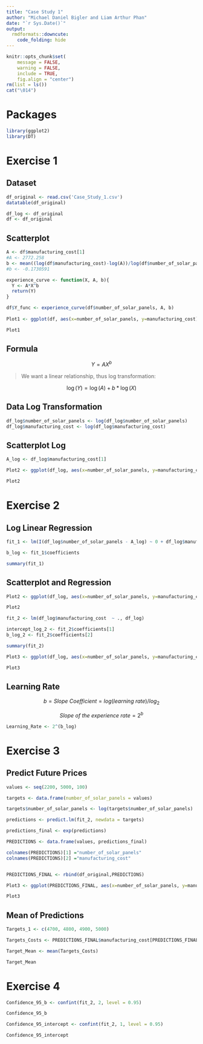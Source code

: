 ```yaml
---
title: "Case Study 1"
author: "Michael Daniel Bigler and Liam Arthur Phan"
date: "`r Sys.Date()`"
output:
  rmdformats::downcute:
    code_folding: hide
---
```


```r

knitr::opts_chunk$set(
	message = FALSE,
	warning = FALSE,
	include = TRUE,
	fig.align = "center")
rm(list = ls())
cat("\014")

```

# Packages

```r

library(ggplot2)
library(DT)

```

# Exercise 1

## Dataset

```r

df_original <- read.csv('Case_Study_1.csv')
datatable(df_original)

df_log <- df_original
df <- df_original

```

## Scatterplot

```r

A <- df$manufacturing_cost[1]
#A <- 2772.258
b <- mean((log(df$manufacturing_cost)-log(A))/log(df$number_of_solar_panels))
#b <- -0.1730591

experience_curve <- function(X, A, b){
  Y <- A*X^b
  return(Y)
}

df$Y_func <- experience_curve(df$number_of_solar_panels, A, b)
  
Plot1 <- ggplot(df, aes(x=number_of_solar_panels, y=manufacturing_cost)) + geom_point(color="#32A287") + theme_minimal() + labs(title = "Experience Curve",subtitle = "Scatterplot", x="Solar Pannels", y="Manufacturing Cost", caption = "Case Study 1") + geom_line(aes(y=Y_func), colour="#F0C987", size=1)

Plot1

```

## Formula

$$
Y = AX^b
$$

> We want a linear relationship, thus log transformation:

$$
\log(Y) = \log(A) + b*\log(X)
$$

## Data Log Transformation

```r

df_log$number_of_solar_panels <- log(df_log$number_of_solar_panels)
df_log$manufacturing_cost <- log(df_log$manufacturing_cost)

```

## Scatterplot Log

```r

A_log <- df_log$manufacturing_cost[1]

Plot2 <- ggplot(df_log, aes(x=number_of_solar_panels, y=manufacturing_cost)) + geom_point(color="#32A287") + theme_minimal() + labs(title = "Experience Curve - Log Data",subtitle = "Scatterplot", x="log(Number of Solar Pannels)", y="log(Manufacturing Cost)", caption = "Case Study 1")

Plot2

```

# Exercise 2

## Log Linear Regression

```r

fit_1 <- lm(I(df_log$number_of_solar_panels - A_log) ~ 0 + df_log$manufacturing_cost, df_log)

b_log <- fit_1$coefficients

summary(fit_1)


```

## Scatterplot and Regression

```r

Plot2 <- ggplot(df_log, aes(x=number_of_solar_panels, y=manufacturing_cost)) + geom_point(color="#32A287") + theme_minimal() + labs(title = "Experience Curve - Log Data",subtitle = "Scatterplot", x="log(Number of Solar Pannels)", y="log(Manufacturing Cost)", caption = "Case Study 1") + geom_abline(intercept = A_log, slope = b_log, color="#F0C987", size=1) 

Plot2

```

```r

fit_2 <- lm(df_log$manufacturing_cost  ~ ., df_log)

intercept_log_2 <- fit_2$coefficients[1]
b_log_2 <- fit_2$coefficients[2]

summary(fit_2)

```

```r

Plot3 <- ggplot(df_log, aes(x=number_of_solar_panels, y=manufacturing_cost)) + geom_point(color="#32A287") + theme_minimal() + labs(title = "Experience Curve - Log Data",subtitle = "Scatterplot", x="log(Number of Solar Pannels)", y="log(Manufacturing Cost)", caption = "Case Study 1") + geom_abline(intercept = intercept_log_2, slope = b_log_2, color="#F0C987", size=1) 

Plot3


```

## Learning Rate

$$
b = Slope \: Coefficient = log(learning\: rate)/log_2 
$$

$$
Slope \: of \: the \: experience \: rate = 2^b
$$

```r


Learning_Rate <- 2^(b_log)


```

# Exercise 3

## Predict Future Prices

```r

values <- seq(2200, 5000, 100)

targets <- data.frame(number_of_solar_panels = values)

targets$number_of_solar_panels <- log(targets$number_of_solar_panels)

predictions <- predict.lm(fit_2, newdata = targets)

predictions_final <- exp(predictions)

PREDICTIONS <- data.frame(values, predictions_final)

colnames(PREDICTIONS)[1] ="number_of_solar_panels"
colnames(PREDICTIONS)[2] ="manufacturing_cost"


PREDICTIONS_FINAL <- rbind(df_original,PREDICTIONS)

Plot3 <- ggplot(PREDICTIONS_FINAL, aes(x=number_of_solar_panels, y=manufacturing_cost)) + geom_point(color="#32A287") + theme_minimal() + labs(title = "Experience Curve",subtitle = "Predictinos", x="Number of Solar Pannels", y="Manufacturing Cost", caption = "Case Study 1") + geom_vline(xintercept = 2300, color="#F0C987")

Plot3


```

## Mean of Predictions

```r

Targets_1 <- c(4700, 4800, 4900, 5000)

Targets_Costs <- PREDICTIONS_FINAL$manufacturing_cost[PREDICTIONS_FINAL$number_of_solar_panels %in% Targets_1]

Target_Mean <- mean(Targets_Costs)

Target_Mean

```

# Exercise 4

```r

Confidence_95_b <- confint(fit_2, 2, level = 0.95)

Confidence_95_b 

Confidence_95_intercept <- confint(fit_2, 1, level = 0.95)

Confidence_95_intercept

```
